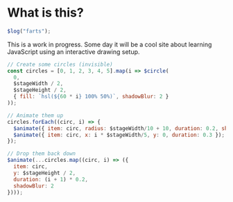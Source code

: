 # What is this?

```js live=true id=farts
$log("farts");
```

This is a work in progress. Some day it will be a cool site about learning JavaScript using an interactive drawing
 setup.

```js live=true id=landing-example
// Create some circles (invisible)
const circles = [0, 1, 2, 3, 4, 5].map(i => $circle(
  0,
  $stageWidth / 2,
  $stageHeight / 2,
  { fill: `hsl(${60 * i} 100% 50%)`, shadowBlur: 2 }
));

// Animate them up
circles.forEach((circ, i) => {
  $animate({ item: circ, radius: $stageWidth/10 + 10, duration: 0.2, shadowBlur: 15 });
  $animate({ item: circ, x: i * $stageWidth/5, y: 0, duration: 0.3 });
});

// Drop them back down
$animate(...circles.map((circ, i) => ({
  item: circ,
  y: $stageHeight / 2,
  duration: (i + 1) * 0.2,
  shadowBlur: 2
})));
```

